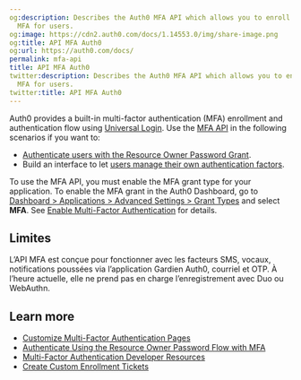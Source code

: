 ```yaml
---
og:description: Describes the Auth0 MFA API which allows you to enroll and manage
  MFA for users.
og:image: https://cdn2.auth0.com/docs/1.14553.0/img/share-image.png
og:title: API MFA Auth0
og:url: https://auth0.com/docs/
permalink: mfa-api
title: API MFA Auth0
twitter:description: Describes the Auth0 MFA API which allows you to enroll and manage
  MFA for users.
twitter:title: API MFA Auth0
---
```


Auth0 provides a built-in <Tooltip tip="Multi-factor authentication (MFA): User authentication process that uses a factor in addition to username and password such as a code via SMS." cta="View Glossary" href="/docs/glossary?term=multi-factor+authentication">multi-factor authentication</Tooltip> (MFA) enrollment and authentication flow using [Universal Login](/docs/authenticate/login/auth0-universal-login). Use the [MFA API](https://auth0.com/docs/api/authentication#multi-factor-authentication)  in the following scenarios if you want to:

* [Authenticate users with the Resource Owner Password Grant](/docs/secure/multi-factor-authentication/authenticate-using-ropg-flow-with-mfa).
* Build an interface to let [users manage their own authentication factors](/docs/secure/multi-factor-authentication/manage-mfa-auth0-apis/manage-authenticator-factors-mfa-api).

To use the MFA API, you must enable the MFA grant type for your application. To enable the MFA grant in the <Tooltip tip="Auth0 Dashboard: Auth0's main product to configure your services." cta="View Glossary" href="/docs/glossary?term=Auth0+Dashboard">Auth0 Dashboard</Tooltip>, go to [Dashboard > Applications > Advanced Settings > Grant Types](https://manage.auth0.com/#/applications) and select **MFA**. See [Enable Multi-Factor Authentication](/docs/secure/multi-factor-authentication/enable-mfa) for details.

## Limites

L’API MFA est conçue pour fonctionner avec les facteurs SMS, vocaux, notifications poussées via l’application Gardien Auth0, courriel et OTP. À l’heure actuelle, elle ne prend pas en charge l’enregistrement avec Duo ou WebAuthn.

## Learn more

* [Customize Multi-Factor Authentication Pages](/docs/secure/multi-factor-authentication/customize-mfa)
* [Authenticate Using the Resource Owner Password Flow with MFA](/docs/secure/multi-factor-authentication/authenticate-using-ropg-flow-with-mfa)
* [Multi-Factor Authentication Developer Resources](/docs/secure/multi-factor-authentication/multi-factor-authentication-developer-resources)
* [Create Custom Enrollment Tickets](/docs/secure/multi-factor-authentication/multi-factor-authentication-developer-resources/create-custom-enrollment-tickets)